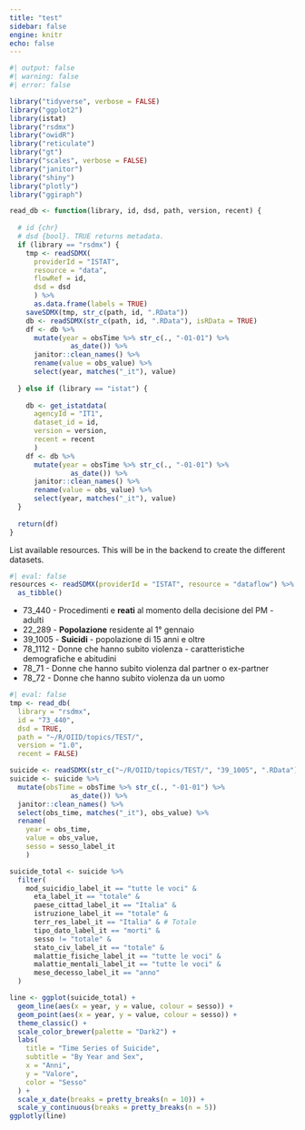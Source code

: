 ```yaml
---
title: "test"
sidebar: false
engine: knitr
echo: false
---
```


```r
#| output: false
#| warning: false
#| error: false

library("tidyverse", verbose = FALSE)
library("ggplot2")
library(istat)
library("rsdmx")
library("owidR")
library("reticulate")
library("gt")
library("scales", verbose = FALSE)
library("janitor")
library("shiny")
library("plotly")
library("ggiraph")
```

```r
read_db <- function(library, id, dsd, path, version, recent) {
  
  # id {chr}
  # dsd {bool}. TRUE returns metadata.
  if (library == "rsdmx") {
    tmp <- readSDMX(
      providerId = "ISTAT",
      resource = "data", 
      flowRef = id,
      dsd = dsd
      ) %>% 
      as.data.frame(labels = TRUE)
    saveSDMX(tmp, str_c(path, id, ".RData"))
    db <- readSDMX(str_c(path, id, ".RData"), isRData = TRUE)
    df <- db %>% 
      mutate(year = obsTime %>% str_c(., "-01-01") %>%
               as_date()) %>%
      janitor::clean_names() %>%
      rename(value = obs_value) %>%
      select(year, matches("_it"), value)
    
  } else if (library == "istat") {
    
    db <- get_istatdata(
      agencyId = "IT1",
      dataset_id = id,
      version = version,
      recent = recent
      )
    df <- db %>% 
      mutate(year = obsTime %>% str_c(., "-01-01") %>%
               as_date()) %>%
      janitor::clean_names() %>%
      rename(value = obs_value) %>%
      select(year, matches("_it"), value)
  }
  
  return(df)
}
```

List available resources. This will be in the backend to create the different datasets.

```r
#| eval: false
resources <- readSDMX(providerId = "ISTAT", resource = "dataflow") %>% 
  as_tibble()
```

-   73_440 - Procedimenti e **reati** al momento della decisione del PM - adulti
-   22_289 - **Popolazione** residente al 1° gennaio
-   39_1005 - **Suicidi** - popolazione di 15 anni e oltre
-   78_1112 - Donne che hanno subito violenza - caratteristiche demografiche e abitudini
-   78_71 - Donne che hanno subito violenza dal partner o ex-partner
-   78_72 - Donne che hanno subito violenza da un uomo
```r
#| eval: false
tmp <- read_db(
  library = "rsdmx",
  id = "73_440",
  dsd = TRUE,
  path = "~/R/OIID/topics/TEST/",
  version = "1.0",
  recent = FALSE)
```



```r
suicide <- readSDMX(str_c("~/R/OIID/topics/TEST/", "39_1005", ".RData"), isRData = TRUE)
suicide <- suicide %>% 
  mutate(obsTime = obsTime %>% str_c(., "-01-01") %>%
               as_date()) %>%
  janitor::clean_names() %>%
  select(obs_time, matches("_it"), obs_value) %>% 
  rename(
    year = obs_time,
    value = obs_value,
    sesso = sesso_label_it
    )
```

```r
suicide_total <- suicide %>% 
  filter(
    mod_suicidio_label_it == "tutte le voci" &
      eta_label_it == "totale" &
      paese_cittad_label_it == "Italia" &
      istruzione_label_it == "totale" &
      terr_res_label_it == "Italia" & # Totale
      tipo_dato_label_it == "morti" &
      sesso != "totale" &
      stato_civ_label_it == "totale" &
      malattie_fisiche_label_it == "tutte le voci" &
      malattie_mentali_label_it == "tutte le voci" &
      mese_decesso_label_it == "anno"
  )

line <- ggplot(suicide_total) +
  geom_line(aes(x = year, y = value, colour = sesso)) +
  geom_point(aes(x = year, y = value, colour = sesso)) +
  theme_classic() +
  scale_color_brewer(palette = "Dark2") +
  labs(
    title = "Time Series of Suicide",
    subtitle = "By Year and Sex",
    x = "Anni",
    y = "Valore",
    color = "Sesso"
  ) +
  scale_x_date(breaks = pretty_breaks(n = 10)) +
  scale_y_continuous(breaks = pretty_breaks(n = 5))
ggplotly(line)
```








